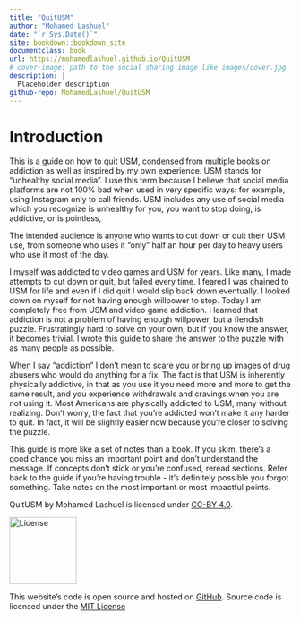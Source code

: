 ```yaml
--- 
title: "QuitUSM"
author: "Mohamed Lashuel"
date: "`r Sys.Date()`"
site: bookdown::bookdown_site
documentclass: book
url: https://mohamedlashuel.github.io/QuitUSM
# cover-image: path to the social sharing image like images/cover.jpg
description: |
  Placeholder description
github-repo: MohamedLashuel/QuitUSM
---
```


# Introduction

This is a guide on how to quit USM, condensed from multiple books on addiction as well as inspired by my own experience. USM stands for "unhealthy social media". I use this term because I believe that social media platforms are not 100% bad when used in very specific ways: for example, using Instagram only to call friends. USM includes any use of social media which you recognize is unhealthy for you, you want to stop doing, is addictive, or is pointless, 

The intended audience is anyone who wants to cut down or quit their USM use, from someone who uses it "only" half an hour per day to heavy users who use it most of the day.

I myself was addicted to video games and USM for years. Like many, I made attempts to cut down or quit, but failed every time. I feared I was chained to USM for life and even if I did quit I would slip back down eventually. I looked down on myself for not having enough willpower to stop. Today I am completely free from USM and video game addiction. I learned that addiction is not a problem of having enough willpower, but a fiendish puzzle. Frustratingly hard to solve on your own, but if you know the answer, it becomes trivial. I wrote this guide to share the answer to the puzzle with as many people as possible.

When I say "addiction" I don't mean to scare you or bring up images of drug abusers who would do anything for a fix. The fact is that USM is inherently physically addictive, in that as you use it you need more and more to get the same result, and you experience withdrawals and cravings when you are not using it. Most Americans are physically addicted to USM, many without realizing. Don't worry, the fact that you're addicted won't make it any harder to quit. In fact, it will be slightly easier now because you're closer to solving the puzzle.

This guide is more like a set of notes than a book. If you skim, there's a good chance you miss an important point and don't understand the message. If concepts don't stick or you're confused, reread sections. Refer back to the guide if you're having trouble - it's definitely possible you forgot something. Take notes on the most important or most impactful points. 

QuitUSM by Mohamed Lashuel is licensed under [CC-BY 4.0](ttps://creativecommons.org/licenses/by/4.0/).

<img src="images/cc.png" alt="License" width="120"/>

This website's code is open source and hosted on [GitHub](https://github.com/MohamedLashuel/QuitUSM/). Source code is licensed under the [MIT License](https://github.com/MohamedLashuel/QuitUSM/blob/main/LICENSE)

